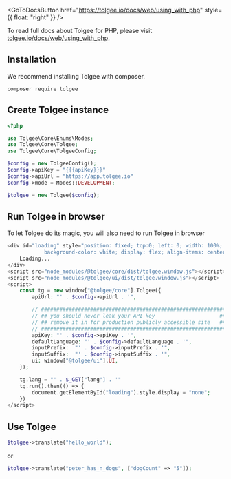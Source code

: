 
<GoToDocsButton href="https://tolgee.io/docs/web/using_with_php" style={{ float: "right" }} />

To read full docs about Tolgee for PHP, please visit [tolgee.io/docs/web/using_with_php](https://tolgee.io/docs/web/using_with_php).

## Installation
We recommend installing Tolgee with composer.
```
composer require tolgee
```

## Create Tolgee instance
```php
<?php

use Tolgee\Core\Enums\Modes;
use Tolgee\Core\Tolgee;
use Tolgee\Core\TolgeeConfig;

$config = new TolgeeConfig();
$config->apiKey = "{{{apiKey}}}"
$config->apiUrl = "https://app.tolgee.io"
$config->mode = Modes::DEVELOPMENT;

$tolgee = new Tolgee($config);
```

## Run Tolgee in browser
To let Tolgee do its magic, you will also need to run Tolgee in browser
```php
<div id="loading" style="position: fixed; top:0; left: 0; width: 100%; height: 100%;
            background-color: white; display: flex; align-items: center; justify-content: center;">
    Loading...
</div>
<script src="node_modules/@tolgee/core/dist/tolgee.window.js"></script>
<script src="node_modules/@tolgee/ui/dist/tolgee.window.js"></script>
<script>
    const tg = new window["@tolgee/core"].Tolgee({
        apiUrl: "' . $config->apiUrl . '",

        // ############################################################
        // ## you should never leak your API key                     ##
        // ## remove it in for production publicly accessible site   ##
        // ############################################################
        apiKey: "' . $config->apiKey . '",
        defaultLanguage: "' . $config->defaultLanguage . '",
        inputPrefix:  "' . $config->inputPrefix . '",
        inputSuffix:  "' . $config->inputSuffix . '",
        ui: window["@tolgee/ui"].UI,
    });

    tg.lang = "' . $_GET["lang"] . '"
    tg.run().then(() => {
        document.getElementById("loading").style.display = "none";
    })
</script>
```

## Use Tolgee
```php
$tolgee->translate("hello_world");
```
or
```php
$tolgee->translate("peter_has_n_dogs", ["dogCount" => "5"]);
```
